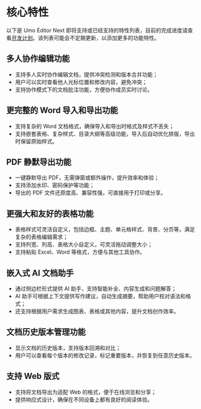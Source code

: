 # 核心特性

以下是 Umo Editor Next 即将支持或已经支持的特性列表，目前的完成进度请查看[开发计划](./roadmap)。该列表可能会不定期更新，以添加更多的功能特性。

## 多人协作编辑功能

- 支持多人实时协作编辑文档，提供冲突检测和版本合并功能； 
- 用户可以实时查看他人光标位置和修改内容，避免冲突； 
- 支持协作模式下的文档批注功能，方便协作成员实时讨论。

## 更完整的 Word 导入和导出功能

- 支持复杂的 Word 文档格式，确保导入和导出时格式及样式不丢失；  
- 支持嵌套表格、复杂样式、目录大纲等高级功能，导入后自动优化排版，导出时保留原始样式。  

## PDF 静默导出功能

- 一键静默导出 PDF，无需弹窗或额外操作，提升效率和体验；  
- 支持添加水印、密码保护等功能；
- 导出的 PDF 文件还原度高、兼容性强，可直接用于打印或分享。

## 更强大和友好的表格功能

- 表格样式可灵活自定义，包括边框、主题、单元格样式、背景、分页等，满足复杂的表格编辑需求；  
- 支持列宽、列高、表格大小自定义，可灵活拖动调整大小；  
- 支持粘贴 Excel、Word 等格式，方便与其他工具协作。

## 嵌入式 AI 文档助手

- 通过侧边栏形式提供 AI 助手，支持智能补全、内容生成和问题解答；
- AI 助手可根据上下文提供写作建议，自动生成摘要，帮助用户校对语法和格式；
- 还支持根据用户需求生成图表、表格或其他内容，提升文档创作效率。

## 文档历史版本管理功能

- 显示文档的历史版本，支持版本回溯和对比；
- 用户可以查看每个版本的修改记录，标记重要版本，并恢复到任意历史版本。

## 支持 Web 版式

- 支持将文档导出为适配 Web 的格式，便于在线浏览和分享；
- 提供响应式设计，确保在不同设备上都有良好的阅读体验。